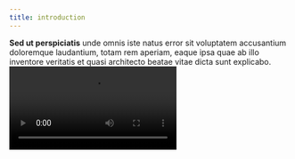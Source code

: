 ```yaml
---
title: introduction
---
```


<Text>
  <strong>Sed ut perspiciatis</strong> unde omnis iste natus error sit
  voluptatem accusantium doloremque laudantium, totam rem aperiam, eaque ipsa
  quae ab illo inventore veritatis et quasi architecto beatae vitae dicta sunt
  explicabo.
</Text>
<Video title="Concert de Johnny Mafia à Paris" src="https://www.youtube.com/embed/7JTNXsxKIpk" />
<Text>
  <strong>Sed ut perspiciatis</strong> unde omnis iste natus error sit
  voluptatem accusantium doloremque laudantium, totam rem aperiam, eaque ipsa
  quae ab illo inventore veritatis et quasi architecto beatae vitae dicta sunt
  explicabo. <strong>Nemo enim ipsam voluptatem</strong> quia voluptas sit
  aspernatur aut odit aut fugit, sed quia consequuntur magni dolores eos qui
  ratione voluptatem sequi nesciunt.
</Text>
<Video title="Concert de Johnny Mafia à Paris" src="https://www.youtube.com/embed/7JTNXsxKIpk" />
